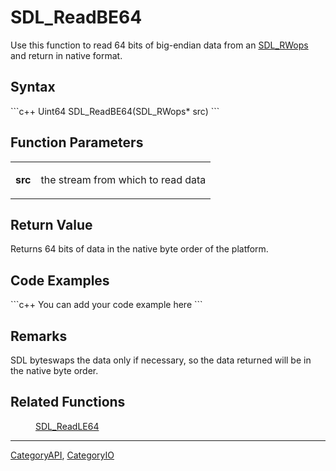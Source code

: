 <!-- pragma section-numbers off -->
<!-- pragma disable-camelcase -->

= SDL_ReadBE64 =
Use this function to read 64 bits of big-endian data from an [[SDL_RWops]] and return in native format.


== Syntax ==
```c++
Uint64 SDL_ReadBE64(SDL_RWops* src)
```

== Function Parameters ==
{|
|'''src'''
|the stream from which to read data
|}

== Return Value ==
Returns 64 bits of data in the native byte order of the platform.

== Code Examples ==
```c++
You can add your code example here
```

== Remarks ==
SDL byteswaps the data only if necessary, so the data returned will be in the native byte order.

== Related Functions ==
:[[SDL_ReadLE64]]

----
[[CategoryAPI]], [[CategoryIO]]
